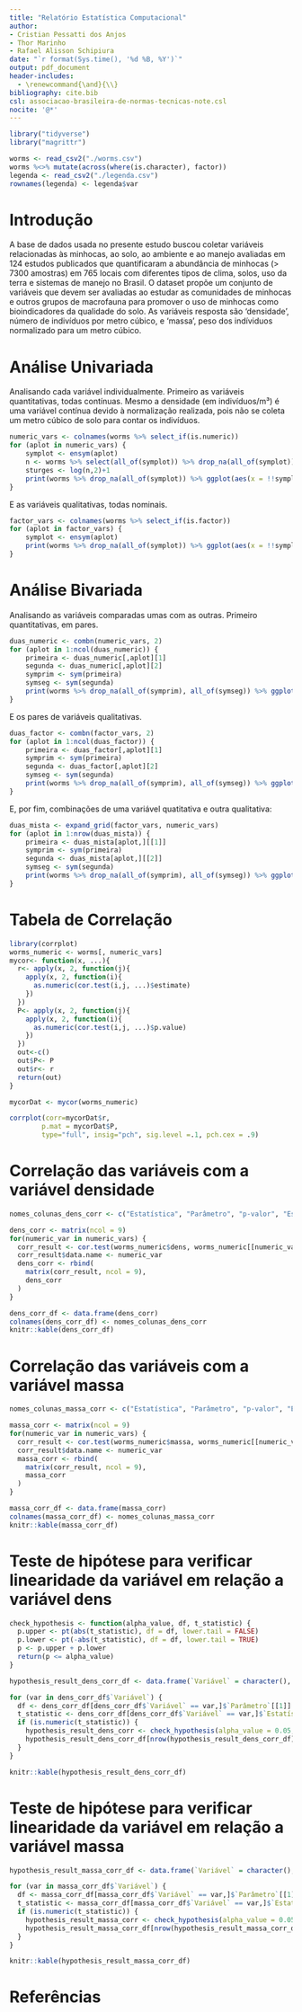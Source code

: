 ```yaml
---
title: "Relatório Estatística Computacional"
author: 
- Cristian Pessatti dos Anjos
- Thor Marinho
- Rafael Alisson Schipiura
date: "`r format(Sys.time(), '%d %B, %Y')`"
output: pdf_document
header-includes: 
  - \renewcommand{\and}{\\}
bibliography: cite.bib
csl: associacao-brasileira-de-normas-tecnicas-note.csl
nocite: '@*'
---
```


```r
library("tidyverse")
library("magrittr")

worms <- read_csv2("./worms.csv")
worms %<>% mutate(across(where(is.character), factor))
legenda <- read_csv2("./legenda.csv")
rownames(legenda) <- legenda$var
```

# Introdução

A base de dados usada no presente estudo buscou coletar
variáveis relacionadas às minhocas, ao solo, ao ambiente
e ao manejo avaliadas em 124 estudos publicados que
quantificaram a abundância de minhocas (> 7300 amostras)
em 765 locais com diferentes tipos de clima, solos, uso da terra
e sistemas de manejo no Brasil. O dataset propõe um conjunto de
variáveis que devem ser avaliadas ao estudar as comunidades de
minhocas e outros grupos de macrofauna para promover
o uso de minhocas como bioindicadores da qualidade do solo.
As variáveis resposta são 'densidade',
número de indivíduos por metro cúbico,
e 'massa', peso dos indíviduos normalizado para um metro cúbico.

# Análise Univariada
Analisando cada variável individualmente. Primeiro as variáveis quantitativas, todas contínuas. Mesmo a densidade (em indivíduos/m³) é uma variável contínua devido à normalização realizada, pois não se coleta um metro cúbico de solo para contar os indivíduos.

```r
numeric_vars <- colnames(worms %>% select_if(is.numeric))
for (aplot in numeric_vars) {
	symplot <- ensym(aplot)
	n <- worms %>% select(all_of(symplot)) %>% drop_na(all_of(symplot)) %>% nrow()
	sturges <- log(n,2)+1
	print(worms %>% drop_na(all_of(symplot)) %>% ggplot(aes(x = !!symplot)) + geom_histogram(bins = sturges) +  labs(x = legenda[aplot,][2], y="frequência"))
}
```

E as variáveis qualitativas, todas nominais.

```r
factor_vars <- colnames(worms %>% select_if(is.factor))
for (aplot in factor_vars) {
	symplot <- ensym(aplot)
	print(worms %>% drop_na(all_of(symplot)) %>% ggplot(aes(x = !!symplot)) + geom_bar() + theme(axis.text.x = element_text(angle = 90)) + labs(x = legenda[aplot,][2], y = "frequência"))
}
```

# Análise Bivariada

Analisando as variáveis comparadas umas com as outras. Primeiro quantitativas, em pares.

```r
duas_numeric <- combn(numeric_vars, 2)
for (aplot in 1:ncol(duas_numeric)) {
	primeira <- duas_numeric[,aplot][1]
	segunda <- duas_numeric[,aplot][2]
	symprim <- sym(primeira)
	symseg <- sym(segunda)
	print(worms %>% drop_na(all_of(symprim), all_of(symseg)) %>% ggplot(aes(x = !!symprim, y = !!symseg)) + geom_point() + geom_smooth(method = "lm",formula = y ~ x) + labs(x = legenda[primeira,][2], y = legenda[segunda,][2]) )
}
```

E os pares de variáveis qualitativas.

```r
duas_factor <- combn(factor_vars, 2)
for (aplot in 1:ncol(duas_factor)) {
	primeira <- duas_factor[,aplot][1]
	symprim <- sym(primeira)
	segunda <- duas_factor[,aplot][2]
	symseg <- sym(segunda)
	print(worms %>% drop_na(all_of(symprim), all_of(symseg)) %>% ggplot(aes(x = !!symprim, y = !!symseg)) + geom_count() + labs(x = legenda[primeira,][2], y = legenda[segunda,][2]))
}
```
E, por fim, combinações de uma variável quatitativa e outra qualitativa:


```r
duas_mista <- expand_grid(factor_vars, numeric_vars)
for (aplot in 1:nrow(duas_mista)) {
	primeira <- duas_mista[aplot,][[1]]
	symprim <- sym(primeira)
	segunda <- duas_mista[aplot,][[2]]
	symseg <- sym(segunda)
	print(worms %>% drop_na(all_of(symprim), all_of(symseg)) %>% ggplot(aes(x = !!symprim, y = !!symseg)) + geom_boxplot() + theme(axis.text.x = element_text(angle = 90)) + labs(x = legenda[primeira,][2], y = legenda[segunda,][2]))
}
```

# Tabela de Correlação

```r
library(corrplot)
worms_numeric <- worms[, numeric_vars]
mycor<- function(x, ...){
  r<- apply(x, 2, function(j){
    apply(x, 2, function(i){
      as.numeric(cor.test(i,j, ...)$estimate)
    })
  })
  P<- apply(x, 2, function(j){
    apply(x, 2, function(i){
      as.numeric(cor.test(i,j, ...)$p.value)
    })
  })
  out<-c()
  out$P<- P
  out$r<- r
  return(out)
}

mycorDat <- mycor(worms_numeric)

corrplot(corr=mycorDat$r,
        p.mat = mycorDat$P,
        type="full", insig="pch", sig.level =.1, pch.cex = .9)

```

# Correlação das variáveis com a variável densidade

```r
nomes_colunas_dens_corr <- c("Estatística", "Parâmetro", "p-valor", "Estimativa", "Valor nulo", "Alternativa", "Método", "Variável", "Intervalo de confiança")

dens_corr <- matrix(ncol = 9)
for(numeric_var in numeric_vars) {
  corr_result <- cor.test(worms_numeric$dens, worms_numeric[[numeric_var]])
  corr_result$data.name <- numeric_var
  dens_corr <- rbind(
    matrix(corr_result, ncol = 9),
    dens_corr
  )
}

dens_corr_df <- data.frame(dens_corr)
colnames(dens_corr_df) <- nomes_colunas_dens_corr
knitr::kable(dens_corr_df)
```

# Correlação das variáveis com a variável massa

```r
nomes_colunas_massa_corr <- c("Estatística", "Parâmetro", "p-valor", "Estimativa", "Valor nulo", "Alternativa", "Método", "Variável", "Intervalo de confiança")

massa_corr <- matrix(ncol = 9)
for(numeric_var in numeric_vars) {
  corr_result <- cor.test(worms_numeric$massa, worms_numeric[[numeric_var]])
  corr_result$data.name <- numeric_var
  massa_corr <- rbind(
    matrix(corr_result, ncol = 9),
    massa_corr
  )
}

massa_corr_df <- data.frame(massa_corr)
colnames(massa_corr_df) <- nomes_colunas_massa_corr
knitr::kable(massa_corr_df)
```

# Teste de hipótese para verificar linearidade da variável em relação a variável dens

```r
check_hypothesis <- function(alpha_value, df, t_statistic) {
  p.upper <- pt(abs(t_statistic), df = df, lower.tail = FALSE)
  p.lower <- pt(-abs(t_statistic), df = df, lower.tail = TRUE)
  p <- p.upper + p.lower
  return(p <= alpha_value)
}

hypothesis_result_dens_corr_df <- data.frame(`Variável` = character(), `Rejeita hipótese nula` = logical())

for (var in dens_corr_df$`Variável`) {
  df <- dens_corr_df[dens_corr_df$`Variável` == var,]$`Parâmetro`[[1]] - 2
  t_statistic <- dens_corr_df[dens_corr_df$`Variável` == var,]$`Estatística`[[1]]
  if (is.numeric(t_statistic)) {
    hypothesis_result_dens_corr <- check_hypothesis(alpha_value = 0.05, df = df, t_statistic = t_statistic)
    hypothesis_result_dens_corr_df[nrow(hypothesis_result_dens_corr_df) + 1,] <- c(var, hypothesis_result_dens_corr)
  }
}

knitr::kable(hypothesis_result_dens_corr_df)
```

# Teste de hipótese para verificar linearidade da variável em relação a variável massa

```r
hypothesis_result_massa_corr_df <- data.frame(`Variável` = character(), `Rejeita hipótese nula` = logical())

for (var in massa_corr_df$`Variável`) {
  df <- massa_corr_df[massa_corr_df$`Variável` == var,]$`Parâmetro`[[1]] - 2
  t_statistic <- massa_corr_df[massa_corr_df$`Variável` == var,]$`Estatística`[[1]]
  if (is.numeric(t_statistic)) {
    hypothesis_result_massa_corr <- check_hypothesis(alpha_value = 0.05, df = df, t_statistic = t_statistic)
    hypothesis_result_massa_corr_df[nrow(hypothesis_result_massa_corr_df) + 1,] <- c(var, hypothesis_result_massa_corr)
  }
}

knitr::kable(hypothesis_result_massa_corr_df)
```
# Referências

